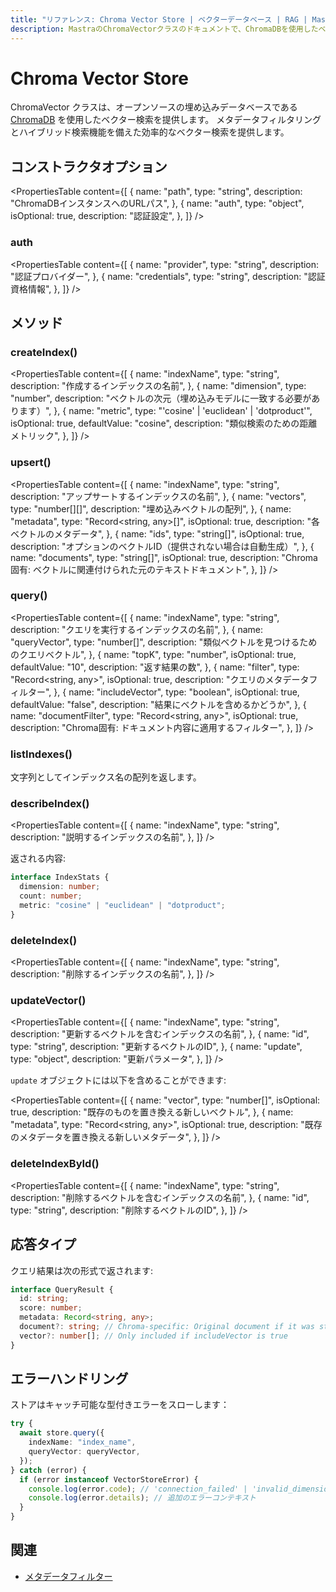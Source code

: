 ```yaml
---
title: "リファレンス: Chroma Vector Store | ベクターデータベース | RAG | Mastra ドキュメント"
description: MastraのChromaVectorクラスのドキュメントで、ChromaDBを使用したベクター検索を提供します。
---
```


# Chroma Vector Store

ChromaVector クラスは、オープンソースの埋め込みデータベースである [ChromaDB](https://www.trychroma.com/) を使用したベクター検索を提供します。
メタデータフィルタリングとハイブリッド検索機能を備えた効率的なベクター検索を提供します。

## コンストラクタオプション

<PropertiesTable
  content={[
    {
      name: "path",
      type: "string",
      description: "ChromaDBインスタンスへのURLパス",
    },
    {
      name: "auth",
      type: "object",
      isOptional: true,
      description: "認証設定",
    },
  ]}
/>

### auth

<PropertiesTable
  content={[
    {
      name: "provider",
      type: "string",
      description: "認証プロバイダー",
    },
    {
      name: "credentials",
      type: "string",
      description: "認証資格情報",
    },
  ]}
/>

## メソッド

### createIndex()

<PropertiesTable
  content={[
    {
      name: "indexName",
      type: "string",
      description: "作成するインデックスの名前",
    },
    {
      name: "dimension",
      type: "number",
      description: "ベクトルの次元（埋め込みモデルに一致する必要があります）",
    },
    {
      name: "metric",
      type: "'cosine' | 'euclidean' | 'dotproduct'",
      isOptional: true,
      defaultValue: "cosine",
      description: "類似検索のための距離メトリック",
    },
  ]}
/>

### upsert()

<PropertiesTable
  content={[
    {
      name: "indexName",
      type: "string",
      description: "アップサートするインデックスの名前",
    },
    {
      name: "vectors",
      type: "number[][]",
      description: "埋め込みベクトルの配列",
    },
    {
      name: "metadata",
      type: "Record<string, any>[]",
      isOptional: true,
      description: "各ベクトルのメタデータ",
    },
    {
      name: "ids",
      type: "string[]",
      isOptional: true,
      description: "オプションのベクトルID（提供されない場合は自動生成）",
    },
    {
      name: "documents",
      type: "string[]",
      isOptional: true,
      description:
        "Chroma固有: ベクトルに関連付けられた元のテキストドキュメント",
    },
  ]}
/>

### query()

<PropertiesTable
  content={[
    {
      name: "indexName",
      type: "string",
      description: "クエリを実行するインデックスの名前",
    },
    {
      name: "queryVector",
      type: "number[]",
      description: "類似ベクトルを見つけるためのクエリベクトル",
    },
    {
      name: "topK",
      type: "number",
      isOptional: true,
      defaultValue: "10",
      description: "返す結果の数",
    },
    {
      name: "filter",
      type: "Record<string, any>",
      isOptional: true,
      description: "クエリのメタデータフィルター",
    },
    {
      name: "includeVector",
      type: "boolean",
      isOptional: true,
      defaultValue: "false",
      description: "結果にベクトルを含めるかどうか",
    },
    {
      name: "documentFilter",
      type: "Record<string, any>",
      isOptional: true,
      description: "Chroma固有: ドキュメント内容に適用するフィルター",
    },
  ]}
/>

### listIndexes()

文字列としてインデックス名の配列を返します。

### describeIndex()

<PropertiesTable
  content={[
    {
      name: "indexName",
      type: "string",
      description: "説明するインデックスの名前",
    },
  ]}
/>

返される内容:

```typescript copy
interface IndexStats {
  dimension: number;
  count: number;
  metric: "cosine" | "euclidean" | "dotproduct";
}
```

### deleteIndex()

<PropertiesTable
  content={[
    {
      name: "indexName",
      type: "string",
      description: "削除するインデックスの名前",
    },
  ]}
/>

### updateVector()

<PropertiesTable
  content={[
    {
      name: "indexName",
      type: "string",
      description: "更新するベクトルを含むインデックスの名前",
    },
    {
      name: "id",
      type: "string",
      description: "更新するベクトルのID",
    },
    {
      name: "update",
      type: "object",
      description: "更新パラメータ",
    },
  ]}
/>

`update` オブジェクトには以下を含めることができます:

<PropertiesTable
  content={[
    {
      name: "vector",
      type: "number[]",
      isOptional: true,
      description: "既存のものを置き換える新しいベクトル",
    },
    {
      name: "metadata",
      type: "Record<string, any>",
      isOptional: true,
      description: "既存のメタデータを置き換える新しいメタデータ",
    },
  ]}
/>

### deleteIndexById()

<PropertiesTable
  content={[
    {
      name: "indexName",
      type: "string",
      description: "削除するベクトルを含むインデックスの名前",
    },
    {
      name: "id",
      type: "string",
      description: "削除するベクトルのID",
    },
  ]}
/>

## 応答タイプ

クエリ結果は次の形式で返されます:

```typescript copy
interface QueryResult {
  id: string;
  score: number;
  metadata: Record<string, any>;
  document?: string; // Chroma-specific: Original document if it was stored
  vector?: number[]; // Only included if includeVector is true
}
```

## エラーハンドリング

ストアはキャッチ可能な型付きエラーをスローします：

```typescript copy
try {
  await store.query({
    indexName: "index_name",
    queryVector: queryVector,
  });
} catch (error) {
  if (error instanceof VectorStoreError) {
    console.log(error.code); // 'connection_failed' | 'invalid_dimension' | etc
    console.log(error.details); // 追加のエラーコンテキスト
  }
}
```

## 関連

- [メタデータフィルター](./metadata-filters)
